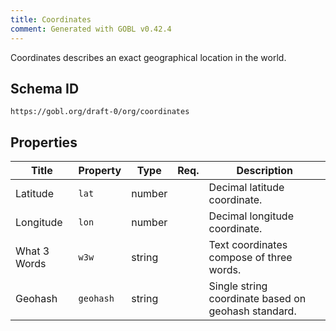 ```yaml
---
title: Coordinates
comment: Generated with GOBL v0.42.4
---
```


Coordinates describes an exact geographical location in the world.

## Schema ID

`https://gobl.org/draft-0/org/coordinates`

## Properties

| Title        | Property  | Type   | Req. | Description                                         |
|--------------|-----------|--------|------|-----------------------------------------------------|
| Latitude     | `lat`     | number |      | Decimal latitude coordinate.                        |
| Longitude    | `lon`     | number |      | Decimal longitude coordinate.                       |
| What 3 Words | `w3w`     | string |      | Text coordinates compose of three words.            |
| Geohash      | `geohash` | string |      | Single string coordinate based on geohash standard. |

